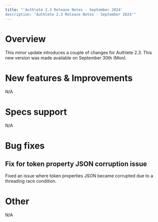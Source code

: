```yaml
---
title: "'Authlete 2.3 Release Notes - September 2024'
description: 'Authlete 2.3 Release Notes - September 2024'"
---
```


# Overview

This minor update introduces a couple of changes for Authlete 2.3.
This new version was made available on September 30th (Mon).

# New features & Improvements

N/A

# Specs support

N/A

# Bug fixes

## Fix for token property JSON corruption issue

Fixed an issue where token properties JSON became corrupted due to a threading race condition.

# Other

N/A
